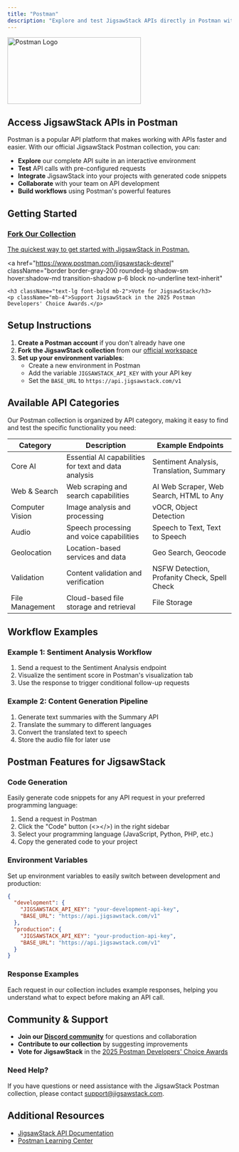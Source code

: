 ```yaml
---
title: "Postman"
description: "Explore and test JigsawStack APIs directly in Postman with our official collection"
---
```


<img 
  className="mx-auto" 
  src="/images/postman.png" 
  alt="Postman Logo" 
  height="150" 
  width="300"
/>

## Access JigsawStack APIs in Postman

Postman is a popular API platform that makes working with APIs faster and easier. With our official JigsawStack Postman collection, you can:

- **Explore** our complete API suite in an interactive environment
- **Test** API calls with pre-configured requests
- **Integrate** JigsawStack into your projects with generated code snippets
- **Collaborate** with your team on API development
- **Build workflows** using Postman's powerful features

## Getting Started

<div className="grid grid-cols-1 md:grid-cols-2 gap-6 mb-8">
  <a 
    href="https://www.postman.com/jigsawstack-devrel?view=collections" 
    className="border border-gray-200 rounded-lg shadow-sm hover:shadow-md transition-shadow p-6 block no-underline text-inherit"
  >
    <h3 className="text-lg font-bold mb-2">Fork Our Collection</h3>
    <p className="mb-4">The quickest way to get started with JigsawStack in Postman.</p>
  </a>
  
  <a 
    href="https://www.postman.com/jigsawstack-devrel" 
    className="border border-gray-200 rounded-lg shadow-sm hover:shadow-md transition-shadow p-6 block no-underline text-inherit"
  >
    <h3 className="text-lg font-bold mb-2">Vote for JigsawStack</h3>
    <p className="mb-4">Support JigsawStack in the 2025 Postman Developers' Choice Awards.</p>
  </a>
</div>

## Setup Instructions

1. **Create a Postman account** if you don't already have one
2. **Fork the JigsawStack collection** from our [official workspace](https://www.postman.com/jigsawstack/workspace/jigsawstack/)
3. **Set up your environment variables**:
   - Create a new environment in Postman
   - Add the variable `JIGSAWSTACK_API_KEY` with your API key
   - Set the `BASE_URL` to `https://api.jigsawstack.com/v1`

## Available API Categories

Our Postman collection is organized by API category, making it easy to find and test the specific functionality you need:

<div className="overflow-hidden rounded-lg border border-gray-200 shadow-sm my-8">
  <table className="min-w-full divide-y divide-gray-200">
    <thead className="bg-gray-50 dark:bg-gray-800">
      <tr>
        <th className="px-6 py-3 text-left text-xs font-medium text-gray-500 dark:text-gray-300 uppercase tracking-wider">Category</th>
        <th className="px-6 py-3 text-left text-xs font-medium text-gray-500 dark:text-gray-300 uppercase tracking-wider">Description</th>
        <th className="px-6 py-3 text-left text-xs font-medium text-gray-500 dark:text-gray-300 uppercase tracking-wider">Example Endpoints</th>
      </tr>
    </thead>
    <tbody className="bg-white dark:bg-gray-700 divide-y divide-gray-200 dark:divide-gray-600">
      <tr>
        <td className="px-6 py-4 whitespace-nowrap font-medium">Core AI</td>
        <td className="px-6 py-4">Essential AI capabilities for text and data analysis</td>
        <td className="px-6 py-4">Sentiment Analysis, Translation, Summary</td>
      </tr>
      <tr>
        <td className="px-6 py-4 whitespace-nowrap font-medium">Web & Search</td>
        <td className="px-6 py-4">Web scraping and search capabilities</td>
        <td className="px-6 py-4">AI Web Scraper, Web Search, HTML to Any</td>
      </tr>
      <tr>
        <td className="px-6 py-4 whitespace-nowrap font-medium">Computer Vision</td>
        <td className="px-6 py-4">Image analysis and processing</td>
        <td className="px-6 py-4">vOCR, Object Detection</td>
      </tr>
      <tr>
        <td className="px-6 py-4 whitespace-nowrap font-medium">Audio</td>
        <td className="px-6 py-4">Speech processing and voice capabilities</td>
        <td className="px-6 py-4">Speech to Text, Text to Speech</td>
      </tr>
      <tr>
        <td className="px-6 py-4 whitespace-nowrap font-medium">Geolocation</td>
        <td className="px-6 py-4">Location-based services and data</td>
        <td className="px-6 py-4">Geo Search, Geocode</td>
      </tr>
      <tr>
        <td className="px-6 py-4 whitespace-nowrap font-medium">Validation</td>
        <td className="px-6 py-4">Content validation and verification</td>
        <td className="px-6 py-4">NSFW Detection, Profanity Check, Spell Check</td>
      </tr>
      <tr>
        <td className="px-6 py-4 whitespace-nowrap font-medium">File Management</td>
        <td className="px-6 py-4">Cloud-based file storage and retrieval</td>
        <td className="px-6 py-4">File Storage</td>
      </tr>
    </tbody>
  </table>
</div>

## Workflow Examples

### Example 1: Sentiment Analysis Workflow

1. Send a request to the Sentiment Analysis endpoint
2. Visualize the sentiment score in Postman's visualization tab
3. Use the response to trigger conditional follow-up requests

### Example 2: Content Generation Pipeline

1. Generate text summaries with the Summary API
2. Translate the summary to different languages
3. Convert the translated text to speech
4. Store the audio file for later use

## Postman Features for JigsawStack

### Code Generation

Easily generate code snippets for any API request in your preferred programming language:

1. Send a request in Postman
2. Click the "Code" button (<></>) in the right sidebar
3. Select your programming language (JavaScript, Python, PHP, etc.)
4. Copy the generated code to your project

### Environment Variables

Set up environment variables to easily switch between development and production:

```json
{
  "development": {
    "JIGSAWSTACK_API_KEY": "your-development-api-key",
    "BASE_URL": "https://api.jigsawstack.com/v1"
  },
  "production": {
    "JIGSAWSTACK_API_KEY": "your-production-api-key",
    "BASE_URL": "https://api.jigsawstack.com/v1"
  }
}
```

### Response Examples

Each request in our collection includes example responses, helping you understand what to expect before making an API call.

## Community & Support

- **Join our [Discord community](https://discord.gg/GnvmdZ7z)** for questions and collaboration
- **Contribute to our collection** by suggesting improvements
- **Vote for JigsawStack** in the [2025 Postman Developers' Choice Awards](https://www.postman.com/jigsawstack)

<div className="border border-gray-200 rounded-lg shadow-sm p-6 my-8">
  <h3 className="text-lg font-bold mb-2">Need Help?</h3>
  <p>If you have questions or need assistance with the JigsawStack Postman collection, please contact <a href="mailto:support@jigsawstack.com" className="text-blue-600 hover:text-blue-800 transition-colors">support@jigsawstack.com</a>.</p>
</div>

## Additional Resources

- [JigsawStack API Documentation](/docs/api-reference/authentication)
- [Postman Learning Center](https://learning.postman.com/)
